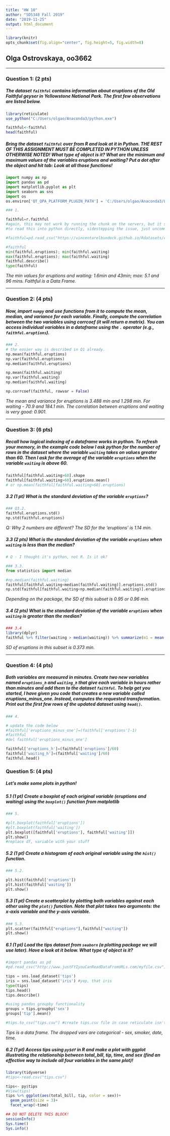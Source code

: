 ```yaml
---
title: "HW 10"
author: "SDS348 Fall 2019"
date: "2019-11-25"
output: html_document
---
```


```r
library(knitr)
opts_chunk$set(fig.align="center", fig.height=5, fig.width=8)
```

## Olga Ostrovskaya, oo3662

---

### Question 1: (2 pts)

##### The dataset `faithful` contains information about eruptions of the Old Faithful geyser in Yellowstone National Park. The first few observations are listed below.

```R
library(reticulate)
use_python("C:/Users/olgao/Anaconda3/python.exe")

faithful<-faithful
head(faithful)
```

##### Bring the dataset `faithful` over from R and look at it in Python. THE REST OF THIS ASSIGNMENT MUST BE COMPLETED IN PYTHON UNLESS OTHERWISE NOTED! What type of object is it? What are the minimum and maximum values of the variables eruptions and waiting? Put a dot after the object and hit tab: Look at all those functions!

```python
import numpy as np
import pandas as pd
import matplotlib.pyplot as plt
import seaborn as sns
import os
os.environ['QT_QPA_PLATFORM_PLUGIN_PATH'] = 'C:/Users/olgao/Anaconda3/Library/plugins/platforms'

### 1.

faithful=r.faithful 
#again, this may not work by running the chunk on the servers, but it should still knit.
#to read this into python directly, sidestepping the issue, just uncomment and run the following two lines

#faithful=pd.read_csv("https://vincentarelbundock.github.io/Rdatasets/csv/datasets/faithful.csv")

#faithful
min(faithful.eruptions); min(faithful.waiting)
max(faithful.eruptions); max(faithful.waiting)
faithful.describe()
type(faithful)

```

*The min values for eruptions and waiting: 1.6min and 43min; max: 5.1 and 96 mins. Faithful is a Data Frame.* 

---

### Question 2: (4 pts)

##### Now, import `numpy` and use functions from it to compute the mean, median, and variance for each variable. Finally, compute the correlation between the two variables using corrcoef (it will return a matrix). You can access individual variables in a dataframe using the `.` operator (e.g., `faithful.eruptions`).

```python
### 2.
# the easier way is described in Q1 already.
np.mean(faithful.eruptions)
np.var(faithful.eruptions)
np.median(faithful.eruptions)

np.mean(faithful.waiting)
np.var(faithful.waiting)
np.median(faithful.waiting)

np.corrcoef(faithful, rowvar = False)


```

*The mean and variance for eruptions is 3.488 min and 1.298 min. For waiting - 70.9 and 184.1 min. The correlation between eruptions and waiting is very good: 0.901.*

---

### Question 3: (6 pts)

##### Recall how logical indexing of a dataframe works in python. To refresh your memory, in the example code below I ask python for the number of rows in the dataset where the variable `waiting` takes on values greater than 60. Then I ask for the average of the variable `eruptions` when the variable `waiting` is above 60.

```python
faithful[faithful.waiting>60].shape
faithful[faithful.waiting>60].eruptions.mean()
# or np.mean(faithful[faithful.waiting>60].eruptions)
```

##### 3.2 (1 pt) What is the standard deviation of the variable `eruptions`?

```python
### Q3.2.
faithful.eruptions.std()
np.std(faithful.eruptions)

```

*Q: Why 2 numbers are different?*
*The SD for the 'eruptions' is 1.14 min.*

##### 3.3 (2 pts) What is the standard deviation of the variable `eruptions` when `waiting` is *less than* the median? 

```python
# Q - I thought it's python, not R. Is it ok?

### 3.3.
from statistics import median 

#np.median(faithful.waiting)
faithful[faithful.waiting<median(faithful.waiting)].eruptions.std()
np.std(faithful[faithful.waiting<np.median(faithful.waiting)].eruptions)

```

*Depending on the package, the SD of this subset is 0.95 or 0.96 min.*

##### 3.4 (2 pts) What is the standard deviation of the variable `eruptions` when `waiting` is *greater than* the median?

```R
### 3.4
library(dplyr)
faithful %>% filter(waiting > median(waiting)) %>% summarize(m1 = mean(eruptions), sd1 = sd(eruptions))

```

*SD of eruptions in this subset is 0.373 min.*

---

### Question 4: (4 pts)

##### Both variables are measured in minutes. Create two new variables named `eruptions_h` and `waiting_h` that give each variable **in hours rather than minutes** and add them to the dataset `faithful`. To help get you started, I have given you code that creates a new variable called eruptions_minus_one. Instead, computes the requested transformation. Print out the first few rows of the updated dataset using `head()`.


```python
### 4.

# update the code below
#faithful['eruptions_minus_one']=(faithful['eruptions']-1)
#faithful
#del faithful['eruptions_minus_one']

faithful['eruptions_h']=(faithful['eruptions']/60)
faithful['waiting_h']=(faithful['waiting']/60)
faithful.head()


```


### Question 5: (4 pts)

##### Let's make some plots in python!

##### 5.1 (1 pt) Create a boxplot of each original variable (eruptions and waiting) using the `boxplot()` function from matplotlib

```python
### 5.

#plt.boxplot(faithful['eruptions'])
#plt.boxplot(faithful['waiting'])
plt.boxplot([faithful['eruptions'], faithful['waiting']])
plt.show()
#replace df, variable with your stuff
```

##### 5.2 (1 pt) Create a histogram of each original variable using the `hist()` function. 

```python
### 5.2.

plt.hist(faithful['eruptions'])
plt.hist(faithful['waiting'])
plt.show()
```

##### 5.3 (1 pt) Create a scatterplot by plotting both variables against each other using the `plot()` function. Note that plot takes two arguments: the x-axis variable and the y-axis variable. 

```python
### 5.3.
plt.scatter(faithful["eruptions"],faithful["waiting"])
plt.show()
```

##### 6.1 (1 pt) Load the tips dataset from `seaborn` (a plotting package we will use later). Have a look at it below. What type of object is it?  

```python
#import pandas as pd
#pd.read_csv("http://www.justFYIyouCanReadDataFromURLs.com/myfile.csv")

tips = sns.load_dataset('tips')
iris = sns.load_dataset('iris') #yep, that iris
type(tips)
tips.head()
tips.describe()

#using pandas groupby functionality
groups = tips.groupby('sex')
groups['tip'].mean()

#tips.to_csv("tips.csv") #create tips.csv file in case reticulate isn't working so you can read it into R
```

*Tips is a data frame. The dropped vars are categorical - sex, smoker, date, time.*

##### 6.2 (1 pt) Access tips using `py$df` in R and make a plot with ggplot illustrating the relationship between total_bill, tip, time, and sex (find an effective way to include all four variables in the same plot)!

```R
library(tidyverse)
#tips<-read.csv("tips.csv")

tips<- py$tips
#View(tips)
tips %>% ggplot(aes(total_bill, tip, color = sex))+
  geom_point(size = 3)+
  facet_wrap(~time)

```


```R
## DO NOT DELETE THIS BLOCK!
sessionInfo()
Sys.time()
Sys.info()
```
